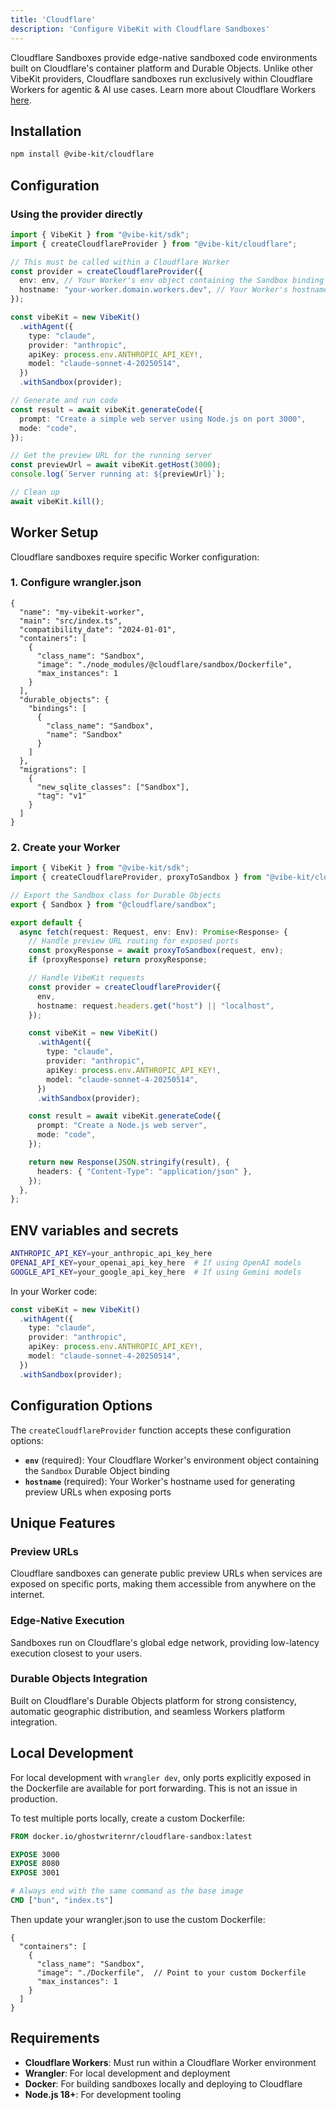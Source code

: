 ```yaml
---
title: 'Cloudflare'
description: 'Configure VibeKit with Cloudflare Sandboxes'
---
```


Cloudflare Sandboxes provide edge-native sandboxed code environments built on Cloudflare's container platform and Durable Objects. Unlike other VibeKit providers, Cloudflare sandboxes run exclusively within Cloudflare Workers for agentic & AI use cases. Learn more about Cloudflare Workers [here](https://workers.cloudflare.com/).

## Installation

```bash
npm install @vibe-kit/cloudflare
```

## Configuration

### Using the provider directly

```typescript
import { VibeKit } from "@vibe-kit/sdk";
import { createCloudflareProvider } from "@vibe-kit/cloudflare";

// This must be called within a Cloudflare Worker
const provider = createCloudflareProvider({
  env: env, // Your Worker's env object containing the Sandbox binding
  hostname: "your-worker.domain.workers.dev", // Your Worker's hostname
});

const vibeKit = new VibeKit()
  .withAgent({
    type: "claude",
    provider: "anthropic",
    apiKey: process.env.ANTHROPIC_API_KEY!,
    model: "claude-sonnet-4-20250514",
  })
  .withSandbox(provider);

// Generate and run code
const result = await vibeKit.generateCode({
  prompt: "Create a simple web server using Node.js on port 3000",
  mode: "code",
});

// Get the preview URL for the running server
const previewUrl = await vibeKit.getHost(3000);
console.log(`Server running at: ${previewUrl}`);

// Clean up
await vibeKit.kill();
```

## Worker Setup

Cloudflare sandboxes require specific Worker configuration:

### 1. Configure wrangler.json

```jsonc
{
  "name": "my-vibekit-worker",
  "main": "src/index.ts",
  "compatibility_date": "2024-01-01",
  "containers": [
    {
      "class_name": "Sandbox",
      "image": "./node_modules/@cloudflare/sandbox/Dockerfile",
      "max_instances": 1
    }
  ],
  "durable_objects": {
    "bindings": [
      {
        "class_name": "Sandbox",
        "name": "Sandbox"
      }
    ]
  },
  "migrations": [
    {
      "new_sqlite_classes": ["Sandbox"],
      "tag": "v1"
    }
  ]
}
```

### 2. Create your Worker

```typescript
import { VibeKit } from "@vibe-kit/sdk";
import { createCloudflareProvider, proxyToSandbox } from "@vibe-kit/cloudflare";

// Export the Sandbox class for Durable Objects
export { Sandbox } from "@cloudflare/sandbox";

export default {
  async fetch(request: Request, env: Env): Promise<Response> {
    // Handle preview URL routing for exposed ports
    const proxyResponse = await proxyToSandbox(request, env);
    if (proxyResponse) return proxyResponse;

    // Handle VibeKit requests
    const provider = createCloudflareProvider({
      env,
      hostname: request.headers.get("host") || "localhost",
    });

    const vibeKit = new VibeKit()
      .withAgent({
        type: "claude",
        provider: "anthropic",
        apiKey: process.env.ANTHROPIC_API_KEY!,
        model: "claude-sonnet-4-20250514",
      })
      .withSandbox(provider);

    const result = await vibeKit.generateCode({
      prompt: "Create a Node.js web server",
      mode: "code",
    });

    return new Response(JSON.stringify(result), {
      headers: { "Content-Type": "application/json" },
    });
  },
};
```

## ENV variables and secrets

```bash
ANTHROPIC_API_KEY=your_anthropic_api_key_here
OPENAI_API_KEY=your_openai_api_key_here  # If using OpenAI models
GOOGLE_API_KEY=your_google_api_key_here  # If using Gemini models
```

In your Worker code:

```typescript
const vibeKit = new VibeKit()
  .withAgent({
    type: "claude",
    provider: "anthropic",
    apiKey: process.env.ANTHROPIC_API_KEY!,
    model: "claude-sonnet-4-20250514",
  })
  .withSandbox(provider);
```

## Configuration Options

The `createCloudflareProvider` function accepts these configuration options:

- **`env`** (required): Your Cloudflare Worker's environment object containing the `Sandbox` Durable Object binding
- **`hostname`** (required): Your Worker's hostname used for generating preview URLs when exposing ports

## Unique Features

### Preview URLs
Cloudflare sandboxes can generate public preview URLs when services are exposed on specific ports, making them accessible from anywhere on the internet.

### Edge-Native Execution
Sandboxes run on Cloudflare's global edge network, providing low-latency execution closest to your users.

### Durable Objects Integration
Built on Cloudflare's Durable Objects platform for strong consistency, automatic geographic distribution, and seamless Workers platform integration.

## Local Development

For local development with `wrangler dev`, only ports explicitly exposed in the Dockerfile are available for port forwarding. This is not an issue in production.

To test multiple ports locally, create a custom Dockerfile:

```dockerfile
FROM docker.io/ghostwriternr/cloudflare-sandbox:latest

EXPOSE 3000
EXPOSE 8080
EXPOSE 3001

# Always end with the same command as the base image
CMD ["bun", "index.ts"]
```

Then update your wrangler.json to use the custom Dockerfile:

```jsonc
{
  "containers": [
    {
      "class_name": "Sandbox",
      "image": "./Dockerfile",  // Point to your custom Dockerfile
      "max_instances": 1
    }
  ]
}
```

## Requirements

- **Cloudflare Workers**: Must run within a Cloudflare Worker environment
- **Wrangler**: For local development and deployment
- **Docker**: For building sandboxes locally and deploying to Cloudflare
- **Node.js 18+**: For development tooling
